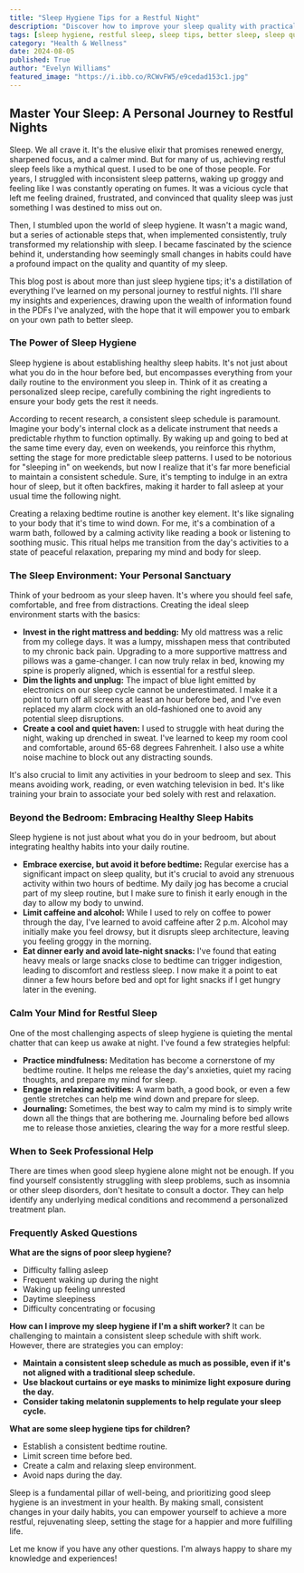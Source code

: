 ```yaml
---
title: "Sleep Hygiene Tips for a Restful Night"
description: "Discover how to improve your sleep quality with practical tips and strategies for establishing a consistent sleep schedule, creating a relaxing bedtime routine, and optimizing your sleep environment."
tags: [sleep hygiene, restful sleep, sleep tips, better sleep, sleep quality, insomnia, sleep disorders, bedtime routine, sleep environment, healthy habits]
category: "Health & Wellness"
date: 2024-08-05
published: True
author: "Evelyn Williams"
featured_image: "https://i.ibb.co/RCWvFW5/e9cedad153c1.jpg"
---
```


## Master Your Sleep: A Personal Journey to Restful Nights

Sleep. We all crave it.  It's the elusive elixir that promises renewed energy, sharpened focus, and a calmer mind. But for many of us, achieving restful sleep feels like a mythical quest.  I used to be one of those people. For years, I struggled with inconsistent sleep patterns, waking up groggy and feeling like I was constantly operating on fumes. It was a vicious cycle that left me feeling drained, frustrated, and convinced that quality sleep was just something I was destined to miss out on.

Then, I stumbled upon the world of sleep hygiene. It wasn't a magic wand, but a series of actionable steps that, when implemented consistently, truly transformed my relationship with sleep.  I became fascinated by the science behind it, understanding how seemingly small changes in habits could have a profound impact on the quality and quantity of my sleep.  

This blog post is about more than just sleep hygiene tips; it's a distillation of everything I've learned on my personal journey to restful nights.  I'll share my insights and experiences,  drawing upon the wealth of information found in the PDFs I've analyzed, with the hope that it will empower you to embark on your own path to better sleep.

### The Power of Sleep Hygiene

Sleep hygiene is about establishing healthy sleep habits.  It's not just about what you do in the hour before bed, but encompasses everything from your daily routine to the environment you sleep in.  Think of it as creating a personalized sleep recipe, carefully combining the right ingredients to ensure your body gets the rest it needs.

According to recent research, a consistent sleep schedule is paramount.  Imagine your body's internal clock as a delicate instrument that needs a predictable rhythm to function optimally.  By waking up and going to bed at the same time every day, even on weekends, you reinforce this rhythm, setting the stage for more predictable sleep patterns.  I used to be notorious for "sleeping in" on weekends, but now I realize that it's far more beneficial to maintain a consistent schedule.  Sure, it's tempting to indulge in an extra hour of sleep, but it often backfires, making it harder to fall asleep at your usual time the following night.

Creating a relaxing bedtime routine is another key element. It's like signaling to your body that it's time to wind down.  For me, it's a combination of a warm bath, followed by a calming activity like reading a book or listening to soothing music. This ritual helps me transition from the day's activities to a state of peaceful relaxation, preparing my mind and body for sleep.

### The Sleep Environment: Your Personal Sanctuary

Think of your bedroom as your sleep haven.  It's where you should feel safe, comfortable, and free from distractions.  Creating the ideal sleep environment starts with the basics:

* **Invest in the right mattress and bedding:**  My old mattress was a relic from my college days.  It was a lumpy, misshapen mess that contributed to my chronic back pain. Upgrading to a more supportive mattress and pillows was a game-changer. I can now truly relax in bed, knowing my spine is properly aligned, which is essential for a restful sleep. 
* **Dim the lights and unplug:**  The impact of blue light emitted by electronics on our sleep cycle cannot be underestimated.  I make it a point to turn off all screens at least an hour before bed, and I've even replaced my alarm clock with an old-fashioned one to avoid any potential sleep disruptions.
* **Create a cool and quiet haven:**  I used to struggle with heat during the night, waking up drenched in sweat.  I've learned to keep my room cool and comfortable, around 65-68 degrees Fahrenheit.  I also use a white noise machine to block out any distracting sounds. 

It's also crucial to limit any activities in your bedroom to sleep and sex.  This means avoiding work, reading, or even watching television in bed.   It's like training your brain to associate your bed solely with rest and relaxation.

### Beyond the Bedroom: Embracing Healthy Sleep Habits

Sleep hygiene is not just about what you do in your bedroom, but about integrating healthy habits into your daily routine.  

* **Embrace exercise, but avoid it before bedtime:**  Regular exercise has a significant impact on sleep quality, but it's crucial to avoid any strenuous activity within two hours of bedtime. My daily jog has become a crucial part of my sleep routine, but I make sure to finish it early enough in the day to allow my body to unwind.
* **Limit caffeine and alcohol:**  While I used to rely on coffee to power through the day, I've learned to avoid caffeine after 2 p.m.  Alcohol may initially make you feel drowsy, but it disrupts sleep architecture, leaving you feeling groggy in the morning.  
* **Eat dinner early and avoid late-night snacks:**   I've found that eating heavy meals or large snacks close to bedtime can trigger indigestion, leading to discomfort and restless sleep. I now make it a point to eat dinner a few hours before bed and opt for light snacks if I get hungry later in the evening.

###  Calm Your Mind for Restful Sleep

One of the most challenging aspects of sleep hygiene is quieting the mental chatter that can keep us awake at night.  I've found a few strategies helpful:

* **Practice mindfulness:**  Meditation has become a cornerstone of my bedtime routine.  It helps me release the day's anxieties, quiet my racing thoughts, and prepare my mind for sleep.  
* **Engage in relaxing activities:**  A warm bath, a good book, or even a few gentle stretches can help me wind down and prepare for sleep. 
* **Journaling:**  Sometimes, the best way to calm my mind is to simply write down all the things that are bothering me.  Journaling before bed allows me to release those anxieties, clearing the way for a more restful sleep.

###  When to Seek Professional Help

There are times when good sleep hygiene alone might not be enough.  If you find yourself consistently struggling with sleep problems, such as insomnia or other sleep disorders, don't hesitate to consult a doctor.  They can help identify any underlying medical conditions and recommend a personalized treatment plan.

###  Frequently Asked Questions

**What are the signs of poor sleep hygiene?**
* Difficulty falling asleep
* Frequent waking up during the night
* Waking up feeling unrested
* Daytime sleepiness
* Difficulty concentrating or focusing

**How can I improve my sleep hygiene if I'm a shift worker?**
It can be challenging to maintain a consistent sleep schedule with shift work.  However, there are strategies you can employ:
* **Maintain a consistent sleep schedule as much as possible, even if it's not aligned with a traditional sleep schedule.**
* **Use blackout curtains or eye masks to minimize light exposure during the day.**
* **Consider taking melatonin supplements to help regulate your sleep cycle.**

**What are some sleep hygiene tips for children?**
* Establish a consistent bedtime routine. 
* Limit screen time before bed.
* Create a calm and relaxing sleep environment. 
* Avoid naps during the day.

Sleep is a fundamental pillar of well-being, and prioritizing good sleep hygiene is an investment in your health. By making small, consistent changes in your daily habits, you can empower yourself to achieve a more restful, rejuvenating sleep, setting the stage for a happier and more fulfilling life.  

Let me know if you have any other questions. I'm always happy to share my knowledge and experiences!
